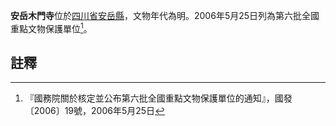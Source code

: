 {{msg:四川省文物保護單位
|名稱 = 木門寺
|編號 = 710
|圖片 = 
|級別 = 106
|分類 = 
|時代 = 明
|地点 = [[四川省|四川省]][[安岳縣|安岳縣]]
|坐標 =
|登錄 = 2006年5月25日
}}
'''安岳木門寺'''位於[[四川省|四川省]][[安岳縣|安岳縣]]，文物年代為明。2006年5月25日列為第六批全國重點文物保護單位<ref>『國務院關於核定並公布第六批全國重點文物保護單位的通知』，國發〔2006〕19號，2006年5月25日</ref>。
==註釋==
{{reflist}}
{{文物保護單位小作品}}
{{四川全國重點文物保護單位}}